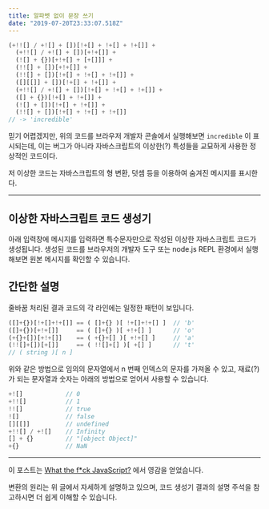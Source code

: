 ```yaml
---
title: 알파벳 없이 문장 쓰기
date: "2019-07-20T23:33:07.518Z"
---
```



```javascript
(+!![] / +![] + [])[!+[] + !+[] + !+[]] + 
  (+!![] / +![] + [])[+!+[]] + 
  (![] + {})[+!+[] + [+[]]] + 
  (!![] + [])[+!+[]] + 
  (!![] + [])[!+[] + !+[] + !+[]] + 
  ([][[]] + [])[!+[] + !+[]] + 
  (+!![] / +![] + [])[!+[] + !+[] + !+[]] + 
  ([] + {})[!+[] + !+[]] + 
  (![] + [])[!+[] + !+[]] + 
  (!![] + [])[!+[] + !+[] + !+[]]
// -> 'incredible'
```

믿기 어렵겠지만, 위의 코드를 브라우저 개발자 콘솔에서 실행해보면 `incredible` 이 표시되는데, 이는 버그가 아니라 자바스크립트의 이상한(?) 특성들을 교묘하게 사용한 정상적인 코드이다.

저 이상한 코드는 자바스크립트의 형 변환, 덧셈 등을 이용하여 숨겨진 메시지를 표시한다.

---

## 이상한 자바스크립트 코드 생성기

아래 입력창에 메시지를 입력하면 특수문자만으로 작성된 이상한 자바스크립트 코드가 생성됩니다. 생성된 코드를 브라우저의 개발자 도구 또는 node.js REPL 환경에서 실행해보면 원본 메시지를 확인할 수 있습니다.

<Generator placeholder='변환할 텍스트를 직접 입력하거나, 아래에서 선택하세요.' />

## 간단한 설명

줄바꿈 처리된 결과 코드의 각 라인에는 일정한 패턴이 보입니다.

```js
([]+{})[!+[]+!+[]] == ( []+{} )[ !+[]+!+[] ]  // 'b'
([]+{})[+!+[]]     == ( []+{} )[ +!+[] ]      // 'o'
(+{}+[])[+!+[]]    == ( +{}+[] )[ +!+[] ]     // 'a'
(!![]+[])[+[]]     == ( !![]+[] )[ +[] ]      // 't'
// ( string )[ n ]
```

위와 같은 방법으로 임의의 문자열에서 n 번째 인덱스의 문자를 가져올 수 있고,
재료(?)가 되는 문자열과 숫자는 아래의 방법으로 얻어서 사용할 수 있습니다.

```js
+![]            // 0
+!![]           // 1
!![]            // true
![]             // false
[][[]]          // undefined
+!![] / +![]    // Infinity
[] + {}         // "[object Object]"
+{}             // NaN
```

---

이 포스트는 [What the f*ck JavaScript?](https://github.com/denysdovhan/wtfjs#its-a-fail) 에서 영감을 얻었습니다.

변환의 원리는 위 글에서 자세하게 설명하고 있으며, 코드 생성기 결과의 설명 주석을 참고하시면 더 쉽게 이해할 수 있습니다.
